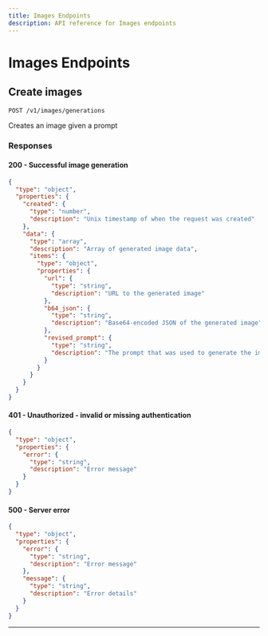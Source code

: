 ```yaml
---
title: Images Endpoints
description: API reference for Images endpoints
---
```


# Images Endpoints

## Create images

`POST /v1/images/generations`

Creates an image given a prompt

### Responses

#### 200 - Successful image generation

```json
{
  "type": "object",
  "properties": {
    "created": {
      "type": "number",
      "description": "Unix timestamp of when the request was created"
    },
    "data": {
      "type": "array",
      "description": "Array of generated image data",
      "items": {
        "type": "object",
        "properties": {
          "url": {
            "type": "string",
            "description": "URL to the generated image"
          },
          "b64_json": {
            "type": "string",
            "description": "Base64-encoded JSON of the generated image"
          },
          "revised_prompt": {
            "type": "string",
            "description": "The prompt that was used to generate the image, potentially modified from the original"
          }
        }
      }
    }
  }
}
```

#### 401 - Unauthorized - invalid or missing authentication

```json
{
  "type": "object",
  "properties": {
    "error": {
      "type": "string",
      "description": "Error message"
    }
  }
}
```

#### 500 - Server error

```json
{
  "type": "object",
  "properties": {
    "error": {
      "type": "string",
      "description": "Error message"
    },
    "message": {
      "type": "string",
      "description": "Error details"
    }
  }
}
```

---

